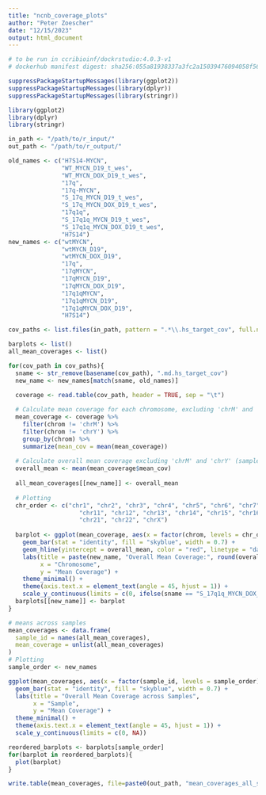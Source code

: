 ```yaml
---
title: "ncnb_coverage_plots"
author: "Peter Zoescher"
date: "12/15/2023"
output: html_document
---
```


```r
# to be run in ccribioinf/dockrstudio:4.0.3-v1
# dockerhub manifest digest: sha256:055a81938337a3fc2a15039476094058f5691e02b529578041af508352264323

suppressPackageStartupMessages(library(ggplot2))
suppressPackageStartupMessages(library(dplyr))
suppressPackageStartupMessages(library(stringr))

library(ggplot2)
library(dplyr)
library(stringr)
```

```r
in_path <- "/path/to/r_input/"
out_path <- "/path/to/r_output/"

old_names <- c("H7S14-MYCN", 
               "WT_MYCN_D19_t_wes", 
               "WT_MYCN_DOX_D19_t_wes", 
               "17q", 
               "17q-MYCN", 
               "S_17q_MYCN_D19_t_wes", 
               "S_17q_MYCN_DOX_D19_t_wes", 
               "17q1q", 
               "S_17q1q_MYCN_D19_t_wes", 
               "S_17q1q_MYCN_DOX_D19_t_wes",
               "H7S14")
new_names <- c("wtMYCN", 
               "wtMYCN_D19", 
               "wtMYCN_DOX_D19", 
               "17q", 
               "17qMYCN", 
               "17qMYCN_D19", 
               "17qMYCN_DOX_D19", 
               "17q1qMYCN", 
               "17q1qMYCN_D19", 
               "17q1qMYCN_DOX_D19",
               "H7S14")

cov_paths <- list.files(in_path, pattern = ".*\\.hs_target_cov", full.names = T)

barplots <- list()
all_mean_coverages <- list()

for(cov_path in cov_paths){
  sname <- str_remove(basename(cov_path), ".md.hs_target_cov")
  new_name <- new_names[match(sname, old_names)]

  coverage <- read.table(cov_path, header = TRUE, sep = "\t")
  
  # Calculate mean coverage for each chromosome, excluding 'chrM' and 'chrY' (sample is female)
  mean_coverage <- coverage %>%
    filter(chrom != 'chrM') %>%
    filter(chrom != 'chrY') %>%
    group_by(chrom) %>%
    summarize(mean_cov = mean(mean_coverage))
  
  # Calculate overall mean coverage excluding 'chrM' and 'chrY' (sample is female)
  overall_mean <- mean(mean_coverage$mean_cov)
  
  all_mean_coverages[[new_name]] <- overall_mean
  
  # Plotting
  chr_order <- c("chr1", "chr2", "chr3", "chr4", "chr5", "chr6", "chr7", "chr8", "chr9", "chr10",
                    "chr11", "chr12", "chr13", "chr14", "chr15", "chr16", "chr17", "chr18", "chr19", "chr20",
                    "chr21", "chr22", "chrX")
  
  barplot <- ggplot(mean_coverage, aes(x = factor(chrom, levels = chr_order), y = mean_cov)) +
    geom_bar(stat = "identity", fill = "skyblue", width = 0.7) +
    geom_hline(yintercept = overall_mean, color = "red", linetype = "dashed", size = 1) +
    labs(title = paste(new_name, "Overall Mean Coverage:", round(overall_mean, 2)),
         x = "Chromosome",
         y = "Mean Coverage") +
    theme_minimal() +
    theme(axis.text.x = element_text(angle = 45, hjust = 1)) +
    scale_y_continuous(limits = c(0, ifelse(sname == "S_17q1q_MYCN_DOX_D19_t_wes", 400, 150)))
  barplots[[new_name]] <- barplot
}

# means across samples
mean_coverages <- data.frame(
  sample_id = names(all_mean_coverages),
  mean_coverage = unlist(all_mean_coverages)
)
# Plotting
sample_order <- new_names

ggplot(mean_coverages, aes(x = factor(sample_id, levels = sample_order), y = mean_coverage)) +
  geom_bar(stat = "identity", fill = "skyblue", width = 0.7) +
  labs(title = "Overall Mean Coverage across Samples",
       x = "Sample",
       y = "Mean Coverage") +
  theme_minimal() +
  theme(axis.text.x = element_text(angle = 45, hjust = 1)) +
  scale_y_continuous(limits = c(0, NA))

```

```r
reordered_barplots <- barplots[sample_order]
for(barplot in reordered_barplots){
  plot(barplot)
}
```

```r
write.table(mean_coverages, file=paste0(out_path, "mean_coverages_all_samples.tsv"), quote=FALSE, sep='\t', col.names = TRUE, row.names = FALSE)
```
